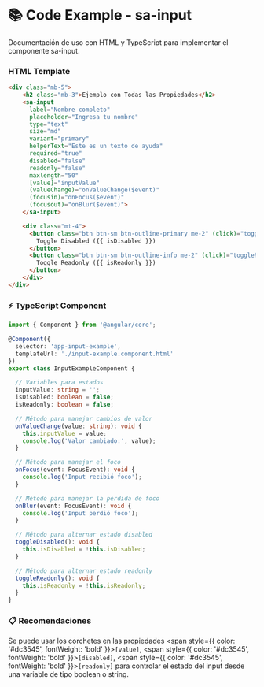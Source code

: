 
<Meta title="Componentes/Forms/Input/Input Example" />

# 📚 Code Example - sa-input

Documentación de uso con HTML y TypeScript para implementar el componente sa-input.

### HTML Template
```html
<div class="mb-5">
    <h2 class="mb-3">Ejemplo con Todas las Propiedades</h2>
    <sa-input
      label="Nombre completo"
      placeholder="Ingresa tu nombre"
      type="text"
      size="md"
      variant="primary"
      helperText="Este es un texto de ayuda"
      required="true"
      disabled="false"
      readonly="false"
      maxlength="50"
      [value]="inputValue"
      (valueChange)="onValueChange($event)"
      (focusin)="onFocus($event)"
      (focusout)="onBlur($event)">
    </sa-input>

    <div class="mt-4">
      <button class="btn btn-sm btn-outline-primary me-2" (click)="toggleDisabled()">
        Toggle Disabled ({{ isDisabled }})
      </button>
      <button class="btn btn-sm btn-outline-info me-2" (click)="toggleReadonly()">
        Toggle Readonly ({{ isReadonly }})
      </button>
    </div>
</div>
```

### ⚡ TypeScript Component

```typescript
import { Component } from '@angular/core';

@Component({
  selector: 'app-input-example',
  templateUrl: './input-example.component.html'
})
export class InputExampleComponent {

  // Variables para estados
  inputValue: string = '';
  isDisabled: boolean = false;
  isReadonly: boolean = false;

  // Método para manejar cambios de valor
  onValueChange(value: string): void {
    this.inputValue = value;
    console.log('Valor cambiado:', value);
  }

  // Método para manejar el foco
  onFocus(event: FocusEvent): void {
    console.log('Input recibió foco');
  }

  // Método para manejar la pérdida de foco
  onBlur(event: FocusEvent): void {
    console.log('Input perdió foco');
  }

  // Método para alternar estado disabled
  toggleDisabled(): void {
    this.isDisabled = !this.isDisabled;
  }

  // Método para alternar estado readonly
  toggleReadonly(): void {
    this.isReadonly = !this.isReadonly;
  }
}
```

### 📋 Recomendaciones

Se puede usar los corchetes en las propiedades <span style={{ color: '#dc3545', fontWeight: 'bold' }}>`[value]`</span>, <span style={{ color: '#dc3545', fontWeight: 'bold' }}>`[disabled]`</span>, <span style={{ color: '#dc3545', fontWeight: 'bold' }}>`[readonly]`</span> para controlar el estado del input desde una variable de tipo boolean o string.